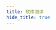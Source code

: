 ```yaml
---
title: 软件测评
hide_title: true
---
```



<FeatureIcon src={software} title="软件测评" />
<LinkList
  data={[
    { title: "Telegram", link: "/docs/software/telegram", src: telegram },
    { title: "ClashX", link: "/docs/software/clashx", src: clash },
  ]}
/>

